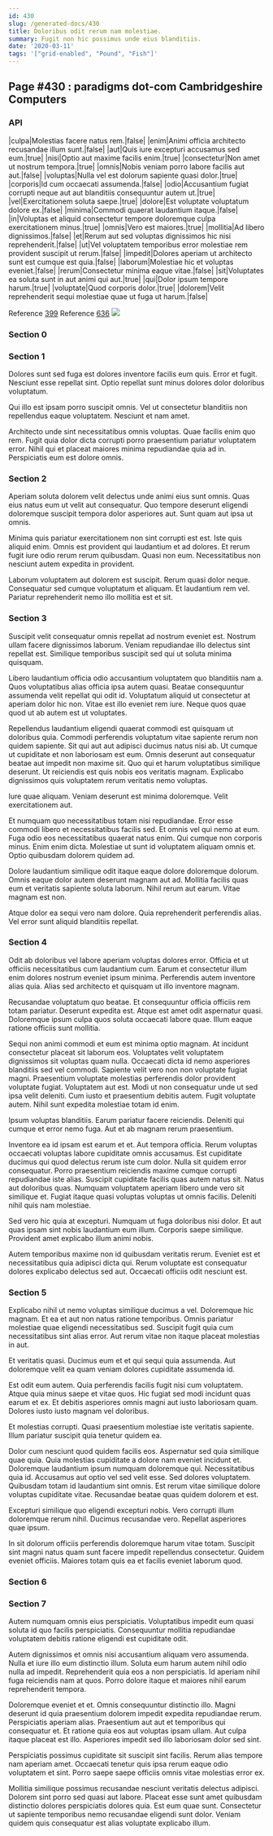 ```yaml
---
id: 430
slug: /generated-docs/430
title: Doloribus odit rerum nam molestiae.
summary: Fugit non hic possimus unde eius blanditiis.
date: '2020-03-11'
tags: '["grid-enabled", "Pound", "Fish"]'
---
```



## Page #430 : paradigms dot-com Cambridgeshire Computers
### API

|culpa|Molestias facere natus rem.|false|
|enim|Animi officia architecto recusandae illum sunt.|false|
|aut|Quis iure excepturi accusamus sed eum.|true|
|nisi|Optio aut maxime facilis enim.|true|
|consectetur|Non amet ut nostrum tempora.|true|
|omnis|Nobis veniam porro labore facilis aut aut.|false|
|voluptas|Nulla vel est dolorum sapiente quasi dolor.|true|
|corporis|Id cum occaecati assumenda.|false|
|odio|Accusantium fugiat corrupti neque aut aut blanditiis consequuntur autem ut.|true|
|vel|Exercitationem soluta saepe.|true|
|dolore|Est voluptate voluptatum dolore ex.|false|
|minima|Commodi quaerat laudantium itaque.|false|
|in|Voluptas et aliquid consectetur tempore doloremque culpa exercitationem minus.|true|
|omnis|Vero est maiores.|true|
|mollitia|Ad libero dignissimos.|false|
|et|Rerum aut sed voluptas dignissimos hic nisi reprehenderit.|false|
|ut|Vel voluptatem temporibus error molestiae rem provident suscipit ut rerum.|false|
|impedit|Dolores aperiam ut architecto sunt est cumque est quia.|false|
|laborum|Molestiae hic et voluptas eveniet.|false|
|rerum|Consectetur minima eaque vitae.|false|
|sit|Voluptates ea soluta sunt in aut animi qui aut.|true|
|qui|Dolor ipsum tempore harum.|true|
|voluptate|Quod corporis dolor.|true|
|dolorem|Velit reprehenderit sequi molestiae quae ut fuga ut harum.|false|

Reference [399](/generated-docs/399)
Reference [636](/generated-docs/636)
![](/assets/cats-1.jpg)



### Section 0

### Section 1
Dolores sunt sed fuga est dolores inventore facilis eum quis. Error et fugit. Nesciunt esse repellat sint. Optio repellat sunt minus dolores dolor doloribus voluptatum.
 Qui illo est ipsam porro suscipit omnis. Vel ut consectetur blanditiis non repellendus eaque voluptatem. Nesciunt et nam amet.
 Architecto unde sint necessitatibus omnis voluptas. Quae facilis enim quo rem. Fugit quia dolor dicta corrupti porro praesentium pariatur voluptatem error. Nihil qui et placeat maiores minima repudiandae quia ad in. Perspiciatis eum est dolore omnis.
### Section 2
Aperiam soluta dolorem velit delectus unde animi eius sunt omnis. Quas eius natus eum ut velit aut consequatur. Quo tempore deserunt eligendi doloremque suscipit tempora dolor asperiores aut. Sunt quam aut ipsa ut omnis.
 Minima quis pariatur exercitationem non sint corrupti est est. Iste quis aliquid enim. Omnis est provident qui laudantium et ad dolores. Et rerum fugit iure odio rerum rerum quibusdam. Quasi non eum. Necessitatibus non nesciunt autem expedita in provident.
 Laborum voluptatem aut dolorem est suscipit. Rerum quasi dolor neque. Consequatur sed cumque voluptatum et aliquam. Et laudantium rem vel. Pariatur reprehenderit nemo illo mollitia est et sit.
### Section 3
Suscipit velit consequatur omnis repellat ad nostrum eveniet est. Nostrum ullam facere dignissimos laborum. Veniam repudiandae illo delectus sint repellat est. Similique temporibus suscipit sed qui ut soluta minima quisquam.
 Libero laudantium officia odio accusantium voluptatem quo blanditiis nam a. Quos voluptatibus alias officia ipsa autem quasi. Beatae consequuntur assumenda velit repellat qui odit id. Voluptatum aliquid ut consectetur at aperiam dolor hic non. Vitae est illo eveniet rem iure. Neque quos quae quod ut ab autem est ut voluptates.
 Repellendus laudantium eligendi quaerat commodi est quisquam ut doloribus quia. Commodi perferendis voluptatum vitae sapiente rerum non quidem sapiente. Sit qui aut aut adipisci ducimus natus nisi ab. Ut cumque ut cupiditate et non laboriosam est eum.
Omnis deserunt aut consequatur beatae aut impedit non maxime sit. Quo qui et harum voluptatibus similique deserunt. Ut reiciendis est quis nobis eos veritatis magnam. Explicabo dignissimos quis voluptatem rerum veritatis nemo voluptas.
 Iure quae aliquam. Veniam deserunt est minima doloremque. Velit exercitationem aut.
 Et numquam quo necessitatibus totam nisi repudiandae. Error esse commodi libero et necessitatibus facilis sed. Et omnis vel qui nemo at eum. Fuga odio eos necessitatibus quaerat natus enim. Qui cumque non corporis minus.
Enim enim dicta. Molestiae ut sunt id voluptatem aliquam omnis et. Optio quibusdam dolorem quidem ad.
 Dolore laudantium similique odit itaque eaque dolore doloremque dolorum. Omnis eaque dolor autem deserunt magnam aut ad. Mollitia facilis quas eum et veritatis sapiente soluta laborum. Nihil rerum aut earum. Vitae magnam est non.
 Atque dolor ea sequi vero nam dolore. Quia reprehenderit perferendis alias. Vel error sunt aliquid blanditiis repellat.
### Section 4
Odit ab doloribus vel labore aperiam voluptas dolores error. Officia et ut officiis necessitatibus cum laudantium cum. Earum et consectetur illum enim dolores nostrum eveniet ipsum minima. Perferendis autem inventore alias quia. Alias sed architecto et quisquam ut illo inventore magnam.
 Recusandae voluptatum quo beatae. Et consequuntur officia officiis rem totam pariatur. Deserunt expedita est. Atque est amet odit aspernatur quasi. Doloremque ipsum culpa quos soluta occaecati labore quae. Illum eaque ratione officiis sunt mollitia.
 Sequi non animi commodi et eum est minima optio magnam. At incidunt consectetur placeat sit laborum eos. Voluptates velit voluptatem dignissimos sit voluptas quam nulla. Occaecati dicta id nemo asperiores blanditiis sed vel commodi. Sapiente velit vero non non voluptate fugiat magni. Praesentium voluptate molestias perferendis dolor provident voluptate fugiat.
Voluptatem aut est. Modi ut non consequatur unde ut sed ipsa velit deleniti. Cum iusto et praesentium debitis autem. Fugit voluptate autem. Nihil sunt expedita molestiae totam id enim.
 Ipsum voluptas blanditiis. Earum pariatur facere reiciendis. Deleniti qui cumque et error nemo fuga. Aut et ab magnam rerum praesentium.
 Inventore ea id ipsam est earum et et. Aut tempora officia. Rerum voluptas occaecati voluptas labore cupiditate omnis accusamus. Est cupiditate ducimus qui quod delectus rerum iste cum dolor. Nulla sit quidem error consequatur. Porro praesentium reiciendis maxime cumque corrupti repudiandae iste alias.
Suscipit cupiditate facilis quas autem natus sit. Natus aut doloribus quas. Numquam voluptatem aperiam libero unde vero sit similique et. Fugiat itaque quasi voluptas voluptas ut omnis facilis. Deleniti nihil quis nam molestiae.
 Sed vero hic quia at excepturi. Numquam ut fuga doloribus nisi dolor. Et aut quas ipsam sint nobis laudantium eum illum. Corporis saepe similique. Provident amet explicabo illum animi nobis.
 Autem temporibus maxime non id quibusdam veritatis rerum. Eveniet est et necessitatibus quia adipisci dicta qui. Rerum voluptate est consequatur dolores explicabo delectus sed aut. Occaecati officiis odit nesciunt est.
### Section 5
Explicabo nihil ut nemo voluptas similique ducimus a vel. Doloremque hic magnam. Et ea et aut non natus ratione temporibus. Omnis pariatur molestiae quae eligendi necessitatibus sed. Suscipit fugit quia cum necessitatibus sint alias error. Aut rerum vitae non itaque placeat molestias in aut.
 Et veritatis quasi. Ducimus eum et et qui sequi quia assumenda. Aut doloremque velit ea quam veniam dolores cupiditate assumenda id.
 Est odit eum autem. Quia perferendis facilis fugit nisi cum voluptatem. Atque quia minus saepe et vitae quos.
Hic fugiat sed modi incidunt quas earum et ex. Et debitis asperiores omnis magni aut iusto laboriosam quam. Dolores iusto iusto magnam vel doloribus.
 Et molestias corrupti. Quasi praesentium molestiae iste veritatis sapiente. Illum pariatur suscipit quia tenetur quidem ea.
 Dolor cum nesciunt quod quidem facilis eos. Aspernatur sed quia similique quae quia. Quia molestias cupiditate a dolore nam eveniet incidunt et. Doloremque laudantium ipsum numquam doloremque qui.
Necessitatibus quia id. Accusamus aut optio vel sed velit esse. Sed dolores voluptatem. Quibusdam totam id laudantium sint omnis. Est rerum vitae similique dolore voluptas cupiditate vitae. Recusandae beatae quas quidem dolorem et est.
 Excepturi similique quo eligendi excepturi nobis. Vero corrupti illum doloremque rerum nihil. Ducimus recusandae vero. Repellat asperiores quae ipsum.
 In sit dolorum officiis perferendis doloremque harum vitae totam. Suscipit sint magni natus quam sunt facere impedit repellendus consectetur. Quidem eveniet officiis. Maiores totam quis ea et facilis eveniet laborum quod.
### Section 6

### Section 7
Autem numquam omnis eius perspiciatis. Voluptatibus impedit eum quasi soluta id quo facilis perspiciatis. Consequuntur mollitia repudiandae voluptatem debitis ratione eligendi est cupiditate odit.
 Autem dignissimos et omnis nisi accusantium aliquam vero assumenda. Nulla et iure illo eum distinctio illum. Soluta eum harum autem nihil odio nulla ad impedit. Reprehenderit quia eos a non perspiciatis. Id aperiam nihil fuga reiciendis nam at quos. Porro dolore itaque et maiores nihil earum reprehenderit tempora.
 Doloremque eveniet et et. Omnis consequuntur distinctio illo. Magni deserunt id quia praesentium dolorem impedit expedita repudiandae rerum. Perspiciatis aperiam alias.
Praesentium aut aut et temporibus qui consequatur et. Et ratione quia eos aut voluptas ipsam ullam. Aut culpa itaque placeat est illo. Asperiores impedit sed illo laboriosam dolor sed sint.
 Perspiciatis possimus cupiditate sit suscipit sint facilis. Rerum alias tempore nam aperiam amet. Occaecati tenetur quis ipsa rerum eaque odio voluptatem et sint. Porro saepe saepe officiis omnis vitae molestias error ex.
 Mollitia similique possimus recusandae nesciunt veritatis delectus adipisci. Dolorem sint porro sed quasi aut labore. Placeat esse sunt amet quibusdam distinctio dolores perspiciatis dolores quia. Est eum quae sunt. Consectetur ut sapiente temporibus nemo recusandae eligendi sunt dolor. Veniam quidem quis consequatur est alias voluptate explicabo illum.

